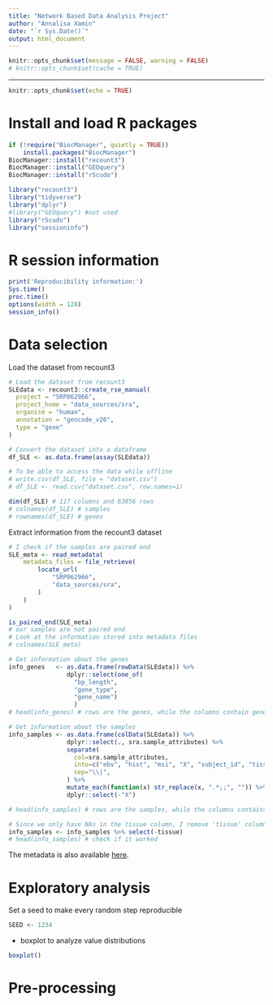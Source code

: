 ```yaml
---
title: "Network Based Data Analysis Project"
author: "Annalisa Xamin"
date: "`r Sys.Date()`"
output: html_document
---
```


```r
knitr::opts_chunk$set(message = FALSE, warning = FALSE)
# knitr::opts_chunk$set(cache = TRUE)
```

---

```r
knitr::opts_chunk$set(echo = TRUE)
```

# Install and load R packages
```r
if (!require("BiocManager", quietly = TRUE))
    install.packages("BiocManager")
BiocManager::install("recount3")
BiocManager::install("GEOquery") 
BiocManager::install("rScudo")

library("recount3")
library("tidyverse")
library("dplyr")
#library("GEOquery") #not used
library("rScudo")
library("sessioninfo")
```

# R session information
```r
print('Reproducibility information:') 
Sys.time()
proc.time()
options(width = 120)
session_info()
```

# Data selection
Load the dataset from recount3
```r
# Load the dataset from recount3
SLEdata <- recount3::create_rse_manual(
  project = "SRP062966",
  project_home = "data_sources/sra",
  organism = "human",
  annotation = "gencode_v26",
  type = "gene"
)

# Convert the dataset into a dataframe
df_SLE <- as.data.frame(assay(SLEdata))

# To be able to access the data while offline
# write.csv(df_SLE, file = "dataset.csv")
# df_SLE <- read.csv("dataset.csv", row.names=1)

dim(df_SLE) # 117 columns and 63856 rows
# colnames(df_SLE) # samples
# rownames(df_SLE) # genes
```

Extract information from the recount3 dataset
```r
# I check if the samples are paired end
SLE_meta <- read_metadata(
    metadata_files = file_retrieve(
        locate_url(
            "SRP062966",
            "data_sources/sra",
        )
    )
)

is_paired_end(SLE_meta)
# our samples are not paired end
# Look at the information stored into metadata files
# colnames(SLE_meta)

# Get information about the genes
info_genes   <- as.data.frame(rowData(SLEdata)) %>%
                dplyr::select(one_of(
                  "bp_length", 
                  "gene_type", 
                  "gene_name")
                  )
# head(info_genes) # rows are the genes, while the columns contain genes' information 

# Get information about the samples
info_samples <- as.data.frame(colData(SLEdata)) %>% 
                dplyr::select(., sra.sample_attributes) %>%
                separate(
                  col=sra.sample_attributes, 
                  into=c("ebv", "hist", "msi", "X", "subject_id", "tissue"),
                  sep="\\|",
                ) %>%
                mutate_each(function(x) str_replace(x, ".*;;", "")) %>%
                dplyr::select(-"X")

# head(info_samples) # rows are the samples, while the columns contains samples' information

# Since we only have NAs in the tissue column, I remove 'tissue' column
info_samples <- info_samples %>% select(-tissue)
# head(info_samples) # check if it worked

```

The metadata is also available [here](https://www.refine.bio/experiments/SRP062966/sle-lupus-rna-seq).

# Exploratory analysis
Set a seed to make every random step reproducible
```r
SEED <- 1234
```



- boxplot to analyze value distributions
```r
boxplot()
```


# Pre-processing

```r

```

